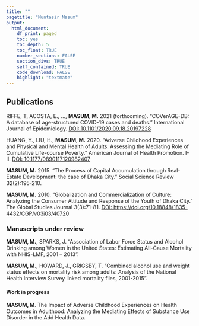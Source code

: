 ```yaml
---
title: ""
pagetitle: "Muntasir Masum"
output:    
  html_document: 
    df_print: paged
    toc: yes
    toc_depth: 5
    toc_float: TRUE
    number_sections: FALSE
    section_divs: TRUE
    self_contained: TRUE
    code_download: FALSE
    highlight: "textmate"
---
```


## Publications

RIFFE, T, ACOSTA, E., …, **MASUM, M.** 2021 (forthcoming). “COVerAGE-DB: A database of age-structured COVID-19 cases and deaths.” International Journal of Epidemiology. [DOI: 10.1101/2020.09.18.20197228](https://www.medrxiv.org/content/10.1101/2020.09.18.20197228v2)

HUANG, Y., LIU, H., **MASUM, M.** 2020. “Adverse Childhood Experiences and Physical and Mental Health of Adults: Assessing the Mediating Role of Cumulative Life-course Poverty.” American Journal of Health Promotion. I-II. [DOI: 10.1177/0890117120982407](https://journals.sagepub.com/doi/abs/10.1177/0890117120982407)

**MASUM, M.** 2015. “The Process of Capital Accumulation through Real-Estate Development: the case of Dhaka City.” Social Science Review 32(2):195-210.

**MASUM, M.** 2010. “Globalization and Commercialization of Culture: Analyzing the Consumer Attitude and Response of the Youth of Dhaka City.” The Global Studies Journal 3(3):71-81. [DOI: https://doi.org/10.18848/1835-4432/CGP/v03i03/40720](https://cgscholar.com/bookstore/works/globalization-and-commercialization-of-culture-analyzing-the-consumer-attitude-and-response-of-the-youth-of-dhaka-city)

### Manuscripts under review

**MASUM, M.**, SPARKS, J. “Association of Labor Force Status and Alcohol Drinking among Women in the United States: Estimating All-Cause Mortality with NHIS-LMF, 2001 – 2013”.

**MASUM, M.**, HOWARD, J., GRIGSBY, T. “Combined alcohol use and weight status effects on mortality risk among adults: Analysis of the National Health Interview Survey linked mortality files, 2001-2015”.

#### Work in progress

**MASUM, M**. The Impact of Adverse Childhood Experiences on Health Outcomes in Adulthood: Analyzing the Mediating Effects of Substance Use Disorder in the Add Health Data.